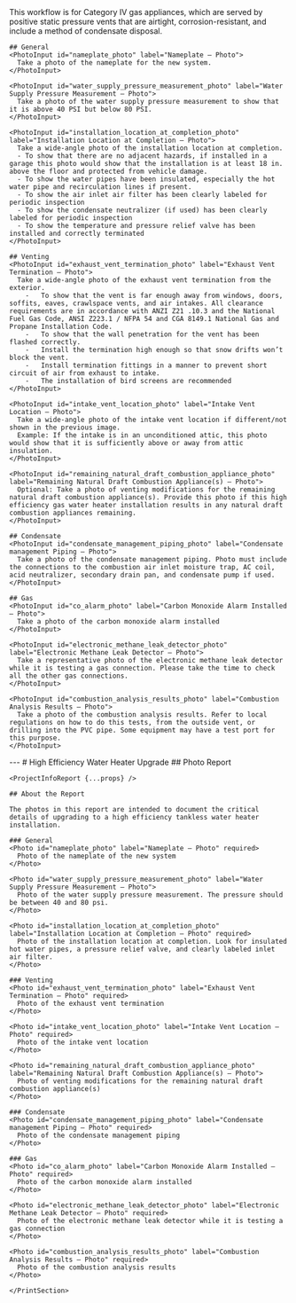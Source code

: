 <Tabs>
  <Tab eventKey="installation" title="Installation">
    This workflow is for Category IV gas appliances, which are served by positive static pressure vents that are airtight, 
    corrosion-resistant, and include a method of condensate disposal.

    ## General
    <PhotoInput id="nameplate_photo" label="Nameplate – Photo">
      Take a photo of the nameplate for the new system.
    </PhotoInput>

    <PhotoInput id="water_supply_pressure_measurement_photo" label="Water Supply Pressure Measurement – Photo">
      Take a photo of the water supply pressure measurement to show that it is above 40 PSI but below 80 PSI.
    </PhotoInput>

    <PhotoInput id="installation_location_at_completion_photo" label="Installation Location at Completion – Photo">
      Take a wide-angle photo of the installation location at completion.
      -	To show that there are no adjacent hazards, if installed in a garage this photo would show that the installation is at least 18 in. above the floor and protected from vehicle damage.
      -	To show the water pipes have been insulated, especially the hot water pipe and recirculation lines if present.
      -	To show the air inlet air filter has been clearly labeled for periodic inspection
      -	To show the condensate neutralizer (if used) has been clearly labeled for periodic inspection
      -	To show the temperature and pressure relief valve has been installed and correctly terminated
    </PhotoInput>

    ## Venting
    <PhotoInput id="exhaust_vent_termination_photo" label="Exhaust Vent Termination – Photo">
      Take a wide-angle photo of the exhaust vent termination from the exterior.
        -	To show that the vent is far enough away from windows, doors, soffits, eaves, crawlspace vents, and air intakes. All clearance requirements are in accordance with ANZI Z21 .10.3 and the National Fuel Gas Code, ANSI Z223.1 / NFPA 54 and CGA 8149.1 National Gas and Propane Installation Code.
        -	To show that the wall penetration for the vent has been flashed correctly.
        -	Install the termination high enough so that snow drifts won’t block the vent.
        -	Install termination fittings in a manner to prevent short circuit of air from exhaust to intake.
        -	The installation of bird screens are recommended
    </PhotoInput>

    <PhotoInput id="intake_vent_location_photo" label="Intake Vent Location – Photo">
      Take a wide-angle photo of the intake vent location if different/not shown in the previous image.
      Example: If the intake is in an unconditioned attic, this photo would show that it is sufficiently above or away from attic insulation.
    </PhotoInput>

    <PhotoInput id="remaining_natural_draft_combustion_appliance_photo" label="Remaining Natural Draft Combustion Appliance(s) – Photo">
      Optional: Take a photo of venting modifications for the remaining natural draft combustion appliance(s). Provide this photo if this high efficiency gas water heater installation results in any natural draft combustion appliances remaining.
    </PhotoInput>

    ## Condensate
    <PhotoInput id="condensate_management_piping_photo" label="Condensate management Piping – Photo">
      Take a photo of the condensate management piping. Photo must include the connections to the combustion air inlet moisture trap, AC coil, acid neutralizer, secondary drain pan, and condensate pump if used.
    </PhotoInput>

    ## Gas
    <PhotoInput id="co_alarm_photo" label="Carbon Monoxide Alarm Installed – Photo">
      Take a photo of the carbon monoxide alarm installed
    </PhotoInput>

    <PhotoInput id="electronic_methane_leak_detector_photo" label="Electronic Methane Leak Detector – Photo">
      Take a representative photo of the electronic methane leak detector while it is testing a gas connection. Please take the time to check all the other gas connections.
    </PhotoInput>

    <PhotoInput id="combustion_analysis_results_photo" label="Combustion Analysis Results – Photo">
      Take a photo of the combustion analysis results. Refer to local regulations on how to do this tests, from the outside vent, or drilling into the PVC pipe. Some equipment may have a test port for this purpose.
    </PhotoInput>

  </Tab>
  <Tab eventKey="report" title="Report">
    <PrintSection label="Print Report">
    ---
    # High Efficiency Water Heater Upgrade
    ## Photo Report

    <ProjectInfoReport {...props} />

    ## About the Report

    The photos in this report are intended to document the critical details of upgrading to a high efficiency tankless water heater installation.

    ### General
    <Photo id="nameplate_photo" label="Nameplate – Photo" required>
      Photo of the nameplate of the new system
    </Photo>

    <Photo id="water_supply_pressure_measurement_photo" label="Water Supply Pressure Measurement – Photo">
      Photo of the water supply pressure measurement. The pressure should be between 40 and 80 psi.
    </Photo>

    <Photo id="installation_location_at_completion_photo" label="Installation Location at Completion – Photo" required>
      Photo of the installation location at completion. Look for insulated hot water pipes, a pressure relief valve, and clearly labeled inlet air filter.
    </Photo>

    ### Venting
    <Photo id="exhaust_vent_termination_photo" label="Exhaust Vent Termination – Photo" required>
      Photo of the exhaust vent termination
    </Photo>

    <Photo id="intake_vent_location_photo" label="Intake Vent Location – Photo" required>
      Photo of the intake vent location
    </Photo>

    <Photo id="remaining_natural_draft_combustion_appliance_photo" label="Remaining Natural Draft Combustion Appliance(s) – Photo">
      Photo of venting modifications for the remaining natural draft combustion appliance(s)
    </Photo>

    ### Condensate
    <Photo id="condensate_management_piping_photo" label="Condensate management Piping – Photo" required>
      Photo of the condensate management piping
    </Photo>

    ### Gas
    <Photo id="co_alarm_photo" label="Carbon Monoxide Alarm Installed – Photo" required>
      Photo of the carbon monoxide alarm installed
    </Photo>

    <Photo id="electronic_methane_leak_detector_photo" label="Electronic Methane Leak Detector – Photo" required>
      Photo of the electronic methane leak detector while it is testing a gas connection
    </Photo>

    <Photo id="combustion_analysis_results_photo" label="Combustion Analysis Results – Photo" required>
      Photo of the combustion analysis results
    </Photo>

    </PrintSection>

  </Tab>
</Tabs>
